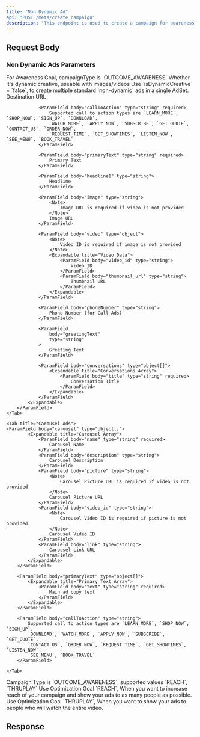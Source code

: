 ```yaml
---
title: "Non Dynamic Ad"
api: "POST /meta/create_campaign"
description: "This endpoint is used to create a campaign for awareness non dynamic ads. Awareness ads are designed to increase recognition of your brand, product, or service by showing your ads to people most likely to remember them."
---
```



## Request Body

<CampaignParams />

<CampaignTargeting />

### Non Dynamic Ads Parameters

<ParamField body="campaignType" type="string" required>
	For Awareness Goal, campaignType is `OUTCOME_AWARENESS`
</ParamField>

<Tabs>
	<Tab title="Image/Video Ads">
		<ParamField body="isDynamicCreative" type="boolean" >
    		Whether it's dynamic creative, useable with images/videos
    		<Note>
    			Use `isDynamicCreative` = `false`, to create multiple standard
    			`non-dynamic` ads in a single AdSet.
    		</Note>
    	</ParamField>
    	<ParamField body="multipleCreatives" type="object[]">
    		<Expandable title="Multiple Creative Configuration">
    			<ParamField body="url" type="string" required>
    				Destination URL
    			</ParamField>

    			<ParamField body="callToAction" type="string" required>
    				Supported call to action types are `LEARN_MORE`, `SHOP_NOW`, `SIGN_UP`, `DOWNLOAD`,
    				`WATCH_MORE`, `APPLY_NOW`, `SUBSCRIBE`, `GET_QUOTE`, `CONTACT_US`, `ORDER_NOW`,
    				`REQUEST_TIME`, `GET_SHOWTIMES`, `LISTEN_NOW`, `SEE_MENU`, `BOOK_TRAVEL`
    			</ParamField>

    			<ParamField body="primaryText" type="string" required>
    				Primary Text
    			</ParamField>

    			<ParamField body="headline1" type="string">
    				Headline
    			</ParamField>

    			<ParamField body="image" type="string">
    				<Note>
    					Image URL is required if video is not provided
    				</Note>
    				Image URL
    			</ParamField>

    			<ParamField body="video" type="object">
    				<Note>
    					Video ID is required if image is not provided
    				</Note>
    				<Expandable title="Video Data">
    					<ParamField body="video_id" type="string">
    						Video ID
    					</ParamField>
    					<ParamField body="thumbnail_url" type="string">
    						Thumbnail URL
    					</ParamField>
    				</Expandable>
    			</ParamField>

    			<ParamField body="phoneNumber" type="string">
    				Phone Number (for Call Ads)
    			</ParamField>

    			<ParamField
    				body="greetingText"
    				type="string"
    			>
    				Greeting Text
    			</ParamField>

    			<ParamField body="conversations" type="object[]">
    				<Expandable title="Conversations Array">
    					<ParamField body="title" type="string" required>
    						Conversation Title
    					</ParamField>
    				</Expandable>
    			</ParamField>
    		</Expandable>
    	</ParamField>
    </Tab>

    <Tab title="Carousel Ads">
    <ParamField body="carousel" type="object[]">
    		<Expandable title="Carousel Array">
    			<ParamField body="name" type="string" required>
    				Carousel Name
    			</ParamField>
    			<ParamField body="description" type="string">
    				Carousel Description
    			</ParamField>
    			<ParamField body="picture" type="string">
    				<Note>
    					Carousel Picture URL is required if video is not provided
    				</Note>
    				Carousel Picture URL
    			</ParamField>
    			<ParamField body="video_id" type="string">
    				<Note>
    					Carousel Video ID is required if picture is not provided
    				</Note>
    				Carousel Video ID
    			</ParamField>
    			<ParamField body="link" type="string">
    				Carousel Link URL
    			</ParamField>
    		</Expandable>
    	</ParamField>

    	<ParamField body="primaryText" type="object[]">
    		<Expandable title="Primary Text Array">
    			<ParamField body="text" type="string" required>
    				Main ad copy text
    			</ParamField>
    		</Expandable>
    	</ParamField>

    	<ParamField body="callToAction" type="string">
    		Supported call to action types are `LEARN_MORE`, `SHOP_NOW`, `SIGN_UP`,
    		`DOWNLOAD`, `WATCH_MORE`, `APPLY_NOW`, `SUBSCRIBE`, `GET_QUOTE`,
    		`CONTACT_US`, `ORDER_NOW`, `REQUEST_TIME`, `GET_SHOWTIMES`, `LISTEN_NOW`,
    		`SEE_MENU`, `BOOK_TRAVEL`
    	</ParamField>

    </Tab>

</Tabs>

<ParamField body="optimizationGoal" type="string" required>
	<Note>
		Campaign Type is `OUTCOME_AWARENESS`, supported values `REACH`,
		`THRUPLAY`
	</Note>
	<Note>
		Use Optimization Goal `REACH`, When you want to increase reach of your
		campaign and show your ads to as many people as possible.
	</Note>
	<Note>
		Use Optimization Goal `THRUPLAY`, When you want to show your ads to
		people who will watch the entire video.
	</Note>
</ParamField>

## Response

<CampaignResponse />
